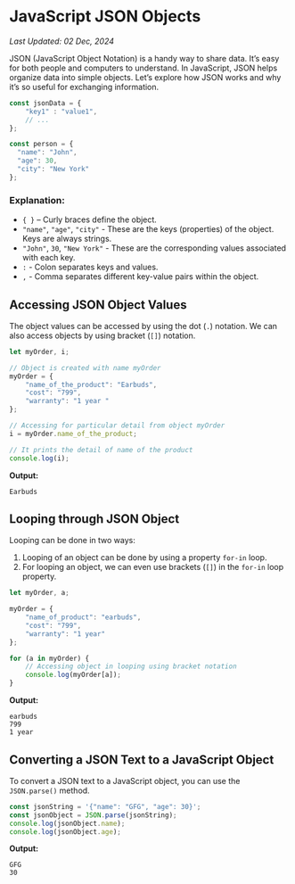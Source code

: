 # JavaScript JSON Objects

_Last Updated: 02 Dec, 2024_

JSON (JavaScript Object Notation) is a handy way to share data. It’s easy for both people and computers to understand. In JavaScript, JSON helps organize data into simple objects. Let’s explore how JSON works and why it’s so useful for exchanging information.

```javascript
const jsonData = { 
    "key1" : "value1",
    // ...
};

const person = {
  "name": "John",
  "age": 30,
  "city": "New York"
};
```

### Explanation:
- `{ }` – Curly braces define the object.
- `"name"`, `"age"`, `"city"` - These are the keys (properties) of the object. Keys are always strings.
- `"John"`, `30`, `"New York"` - These are the corresponding values associated with each key.
- `:` - Colon separates keys and values.
- `,` - Comma separates different key-value pairs within the object.

## Accessing JSON Object Values
The object values can be accessed by using the dot (`.`) notation. We can also access objects by using bracket (`[]`) notation.

```javascript
let myOrder, i;

// Object is created with name myOrder
myOrder = {
    "name_of_the_product": "Earbuds",
    "cost": "799",
    "warranty": "1 year "
};

// Accessing for particular detail from object myOrder
i = myOrder.name_of_the_product;

// It prints the detail of name of the product
console.log(i);
```

**Output:**
```
Earbuds
```

## Looping through JSON Object
Looping can be done in two ways:

1. Looping of an object can be done by using a property `for-in` loop.
2. For looping an object, we can even use brackets (`[]`) in the `for-in` loop property.

```javascript
let myOrder, a;

myOrder = {
    "name_of_product": "earbuds",
    "cost": "799",
    "warranty": "1 year"
};

for (a in myOrder) {
    // Accessing object in looping using bracket notation
    console.log(myOrder[a]);
}
```

**Output:**
```
earbuds
799
1 year
```

## Converting a JSON Text to a JavaScript Object
To convert a JSON text to a JavaScript object, you can use the `JSON.parse()` method.

```javascript
const jsonString = '{"name": "GFG", "age": 30}';
const jsonObject = JSON.parse(jsonString);
console.log(jsonObject.name); 
console.log(jsonObject.age); 
```

**Output:**
```
GFG
30
